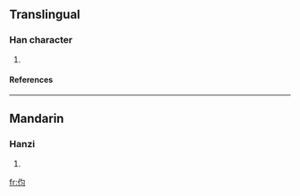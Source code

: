 ==Translingual==
===Han character===
{{Han char|rn=9|rad=人|as=04|sn=6|four=|canj=人心戈一 (OPIM), 人心一一 (OPMM)}}
# {{defn|Han}}
====References====
{{Han ref|kx=0096.121|hdz=10124.160|uh=4F28|ud=20264}}
----
==Mandarin==
===Hanzi===
{{cmn-hanzi|pin=[[wèi]] (wei4), [[xùn]] (xun4)|wg=wei<sup>4</sup>, hsün<sup>4</sup>}}
# {{defn|Mandarin}}




[[fr:伨]]